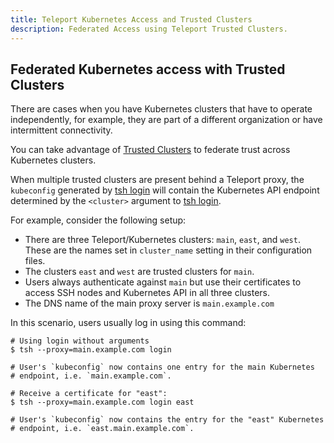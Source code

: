 ```yaml
---
title: Teleport Kubernetes Access and Trusted Clusters
description: Federated Access using Teleport Trusted Clusters.
---
```


## Federated Kubernetes access with Trusted Clusters

There are cases when you have Kubernetes clusters that have to operate independently,
for example, they are part of a different organization or have intermittent connectivity.

You can take advantage of [Trusted Clusters](../../setup/admin/trustedclusters.mdx)
to federate trust across Kubernetes clusters.

When multiple trusted clusters are present behind a Teleport proxy, the
`kubeconfig` generated by [tsh login](../../setup/reference/cli.mdx#tsh-login) will contain the
Kubernetes API endpoint determined by the `<cluster>` argument to [tsh
login](../../setup/reference/cli.mdx#tsh-login).

For example, consider the following setup:

- There are three Teleport/Kubernetes clusters: `main`, `east`, and `west`. These are the names set in `cluster_name` setting in their configuration files.
- The clusters `east` and `west` are trusted clusters for `main`.
- Users always authenticate against `main` but use their certificates to access
  SSH nodes and Kubernetes API in all three clusters.
- The DNS name of the main proxy server is `main.example.com`

In this scenario, users usually log in using this command:

```code
# Using login without arguments
$ tsh --proxy=main.example.com login

# User's `kubeconfig` now contains one entry for the main Kubernetes
# endpoint, i.e. `main.example.com`.

# Receive a certificate for "east":
$ tsh --proxy=main.example.com login east

# User's `kubeconfig` now contains the entry for the "east" Kubernetes
# endpoint, i.e. `east.main.example.com`.
```
